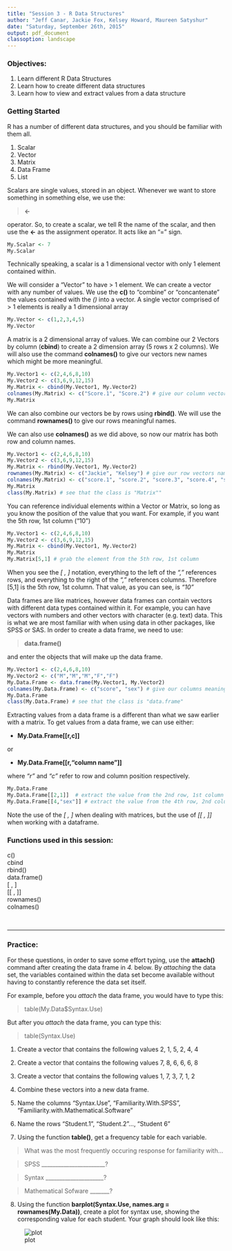 ```yaml
---
title: "Session 3 - R Data Structures"
author: "Jeff Canar, Jackie Fox, Kelsey Howard, Maureen Satyshur"
date: "Saturday, September 26th, 2015"
output: pdf_document
classoption: landscape
---
```


### Objectives:

1. Learn different R Data Structures
2. Learn how to create different data structures
3. Learn how to view and extract values from a data structure

### Getting Started

R has a number of different data structures, and you should be familiar with them all.

1. Scalar
2. Vector
3. Matrix
4. Data Frame
5. List

Scalars are single values, stored in an object.  Whenever we want to store something in something else, we use the:

>**<-**  

operator.  So, to create a scalar, we tell R the name of the scalar, and then use the **<-** as the assignment operator.  It acts like an "=" sign.

```r
My.Scalar <- 7
My.Scalar
```

Technically speaking, a scalar is a 1 dimensional vector with only 1 element contained within.

We will consider a "Vector" to have > 1 element.  We can create a vector with any number of values.  We use the **c()** to "combine" or "concantenate" the values contained with the *()* into a vector. A single vector comprised of > 1 elements is really a 1 dimensional array

```r
My.Vector <- c(1,2,3,4,5)
My.Vector
```

A matrix is a 2 dimensional array of values.  We can combine our 2 Vectors by column (**cbind**) to create a 2 dimension array (5 rows x 2 columns).  We will also use the command **colnames()** to give our vectors new names which might be more meaningful.

```r
My.Vector1 <- c(2,4,6,8,10)
My.Vector2 <- c(3,6,9,12,15)
My.Matrix <- cbind(My.Vector1, My.Vector2)
colnames(My.Matrix) <- c("Score.1", "Score.2") # give our column vectors names
My.Matrix
```

We can also combine our vectors be by rows using **rbind()**.  We will use the command **rownames()** to give our rows meaningful names.

We can also use **colnames()** as we did above, so now our matrix has both row and column names.

```r
My.Vector1 <- c(2,4,6,8,10)
My.Vector2 <- c(3,6,9,12,15)
My.Matrix <- rbind(My.Vector1, My.Vector2)
rownames(My.Matrix) <- c("Jackie", "Kelsey") # give our row vectors names
colnames(My.Matrix) <- c("score.1", "score.2", "score.3", "score.4", "score.5") # give our column vectors names
My.Matrix
class(My.Matrix) # see that the class is "Matrix""
```

You can reference individual elements within a Vector or Matrix, so long as you know the position of the value that you want.  For example, if you want the 5th row, 1st column ("10")

```r
My.Vector1 <- c(2,4,6,8,10)
My.Vector2 <- c(3,6,9,12,15)
My.Matrix <- cbind(My.Vector1, My.Vector2)
My.Matrix
My.Matrix[5,1] # grab the element from the 5th row, 1st column
```


When you see the *[ , ]* notation, everything to the left of the *","* references rows, and everything to the right of the *","* references columns.  Therefore [5,1] is the 5th row, 1st column.  That value, as you can see, is *"10"*

Data frames are like matrices, however data frames can contain vectors with different data types contained within it.  For example, you can have vectors with numbers and other vectors with character (e.g. text) data.  This is what we are most familiar with when using data in other packages, like SPSS or SAS.  In order to create a data frame, we need to use:

>**data.frame()**

and enter the objects that will make up the data frame.

```r
My.Vector1 <- c(2,4,6,8,10)
My.Vector2 <- c("M","M","M","F","F")
My.Data.Frame <- data.frame(My.Vector1, My.Vector2)
colnames(My.Data.Frame) <- c("score", "sex") # give our columns meaningful names
My.Data.Frame
class(My.Data.Frame) # see that the class is "data.frame"
```

Extracting values from a data frame is a different than what we saw earlier with a matrix.  To get values from a data frame, we can use either:

  + **My.Data.Frame[[r,c]]**

or

  + **My.Data.Frame[[r,"column name"]]**

where *"r"* and *"c"* refer to row and column position respectively.
  
```r
My.Data.Frame
My.Data.Frame[[2,1]]  # extract the value from the 2nd row, 1st column
My.Data.Frame[[4,"sex"]] # extract the value from the 4th row, 2nd column
```

Note the use of the *[ , ]* when dealing with matrices, but the use of *[[ , ]]* when working with a dataframe.

### Functions used in this session:

c()  
cbind  
rbind()  
data.frame()    
[ , ]
&nbsp;  
[[ , ]]  
rownames()  
colnames()  


&nbsp;  
 

****  
\newpage

### Practice:

For these questions, in order to save some effort typing, use the **attach()** command after creating the data frame in *4.* below.  By *attaching* the data set, the variables contained within the data set become available without having to constantly reference the data set itself.

For example, before you *attach* the data frame, you would have to type this:

> table(My.Data$Syntax.Use)

But after you *attach* the data frame, you can type this:

> table(Syntax.Use)

1.  Create a vector that contains the following values 2, 1, 5, 2, 4, 4

2.  Create a vector that contains the following values 7, 8, 6, 6, 6, 8

3.  Create a vector that contains the following values 1, 7, 3, 7, 1, 2

4.  Combine these vectors into a new data frame.

5.  Name the columns "Syntax.Use", "Familiarity.With.SPSS", "Familiarity.with.Mathematical.Software"

6.  Name the rows "Student.1", "Student.2"..., "Student 6"

7.  Using the function **table()**, get a frequency table for each variable.

> What was the most frequently occuring response for familiarity with...

> SPSS _______________________?

> Syntax _____________________?

> Mathematical Sofware _______?

8.  Using the function **barplot(Syntax.Use, names.arg = rownames(My.Data))**, create a plot for syntax use, showing the corresponding value for each student.  Your graph should look like this:

![plot](C:/Users/Jeff/Documents/NU/RStudentLab/SyntaxPlot.png)

&nbsp;  


